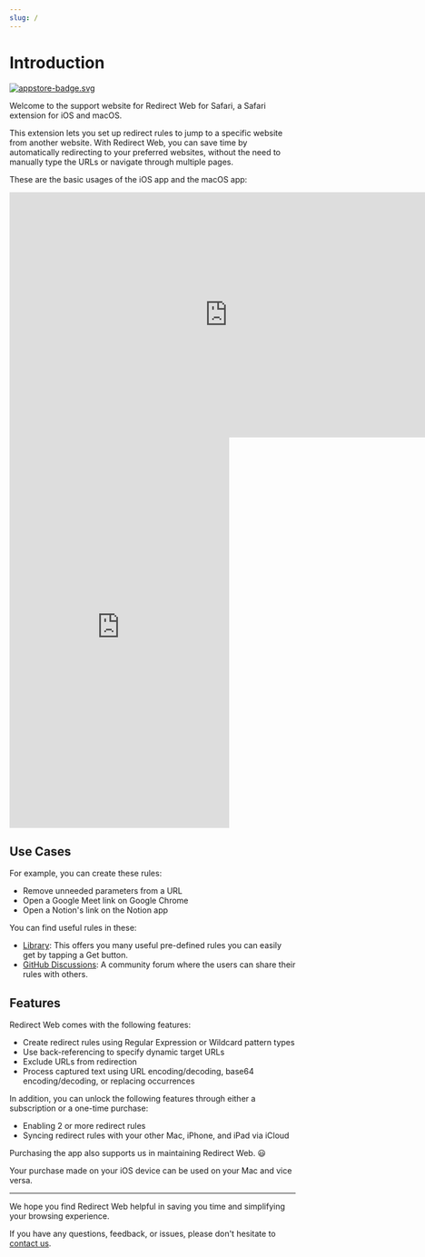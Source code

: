 ```yaml
---
slug: /
---
```


# Introduction

[![appstore-badge.svg](/img/appstore-badge.svg)](https://apps.apple.com/au/app/id1571283503)

Welcome to the support website for Redirect Web for Safari, a Safari extension for iOS and macOS.

This extension lets you set up redirect rules to jump to a specific website from another website. With Redirect Web, you can save time by automatically redirecting to your preferred websites, without the need to manually type the URLs or navigate through multiple pages.

These are the basic usages of the iOS app and the macOS app:

<iframe width="768" height="432" src="https://www.youtube.com/embed/5eU89Gu73SQ" title="YouTube video player" frameborder="0" allow="accelerometer; autoplay; clipboard-write; encrypted-media; gyroscope; picture-in-picture; web-share" allowfullscreen></iframe>

<iframe width="387" height="688" src="https://www.youtube.com/embed/NaQ5X-v-qJU" title="YouTube video player" frameborder="0" allow="accelerometer; autoplay; clipboard-write; encrypted-media; gyroscope; picture-in-picture; web-share" allowfullscreen></iframe>

## Use Cases

For example, you can create these rules:

- Remove unneeded parameters from a URL
- Open a Google Meet link on Google Chrome
- Open a Notion's link on the Notion app

You can find useful rules in these:

- [Library](library): This offers you many useful pre-defined rules you can easily get by tapping a Get button.
- [GitHub Discussions](https://github.com/mshibanami/redirect-web/discussions/categories/redirect-rules): A community forum where the users can share their rules with others.

## Features

Redirect Web comes with the following features:

- Create redirect rules using Regular Expression or Wildcard pattern types
- Use back-referencing to specify dynamic target URLs
- Exclude URLs from redirection
- Process captured text using URL encoding/decoding, base64 encoding/decoding, or replacing occurrences

In addition, you can unlock the following features through either a subscription or a one-time purchase:

- Enabling 2 or more redirect rules
- Syncing redirect rules with your other Mac, iPhone, and iPad via iCloud

Purchasing the app also supports us in maintaining Redirect Web. 😃

Your purchase made on your iOS device can be used on your Mac and vice versa.

---

We hope you find Redirect Web helpful in saving you time and simplifying your browsing experience.

If you have any questions, feedback, or issues, please don't hesitate to [contact us](contact-us).
